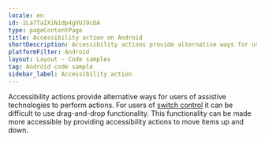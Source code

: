 ```yaml
---
locale: en
id: 1La7TaIXiN1dp4gVUJ9cDA
type: pageContentPage
title: Accessibility action on Android
shortDescription: Accessibility actions provide alternative ways for users of assistive technologies to perform actions.
platformFilter: Android
layout: Layout - Code samples
tag: Android code sample
sidebar_label: Accessibility action
---
```


Accessibility actions provide alternative ways for users of assistive technologies to perform actions. For users of [switch control](https://beta.appt.org/en/docs/ios/features/switch-control) it can be difficult to use drag-and-drop functionality. This functionality can be made more accessible by providing accessibility actions to move items up and down.


<CodeSample id="accessibility-action" locale="en" platform="android" />
